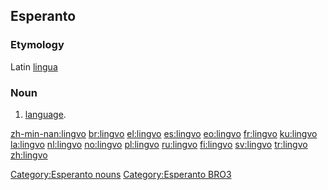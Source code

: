 ==Esperanto==
===Etymology===
Latin [[lingua]]

===Noun===
{{eo-noun}}
# [[language]].

[[Category:Esperanto nouns]]
[[Category:Esperanto BRO3]]

[[zh-min-nan:lingvo]]
[[br:lingvo]]
[[el:lingvo]]
[[es:lingvo]]
[[eo:lingvo]]
[[fr:lingvo]]
[[ku:lingvo]]
[[la:lingvo]]
[[nl:lingvo]]
[[no:lingvo]]
[[pl:lingvo]]
[[ru:lingvo]]
[[fi:lingvo]]
[[sv:lingvo]]
[[tr:lingvo]]
[[zh:lingvo]]